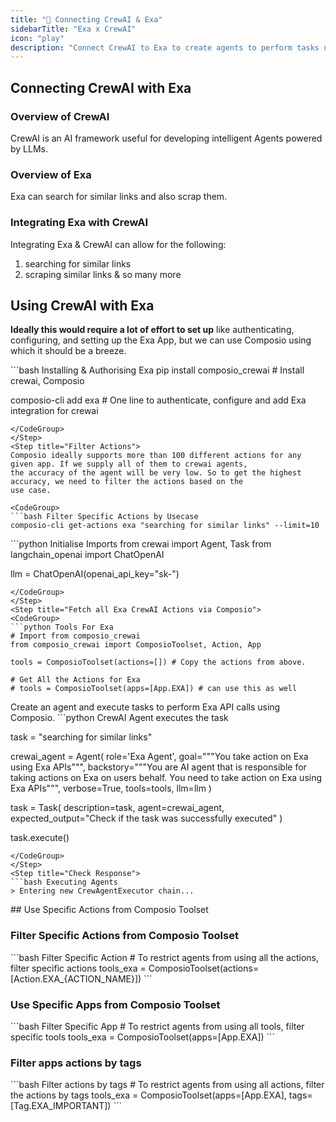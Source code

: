 ```yaml
---
title: "🚀 Connecting CrewAI & Exa"
sidebarTitle: "Exa x CrewAI"
icon: "play"
description: "Connect CrewAI to Exa to create agents to perform tasks using natural language"
---
```


## Connecting CrewAI with Exa

### Overview of CrewAI

CrewAI is an AI framework useful for developing intelligent Agents powered by LLMs.

### Overview of Exa

Exa can search for similar links and also scrap them.

### Integrating Exa with CrewAI

Integrating Exa & CrewAI can allow for the following:

1. searching for similar links
2. scraping similar links
& so many more

## Using CrewAI with Exa

<Steps>
<Step title="Setting Up the Environment">

**Ideally this would require a lot of effort to set up** like authenticating, configuring, and setting up the Exa App, but we can use Composio using which it should be a breeze.

<CodeGroup>
```bash Installing & Authorising Exa
pip install composio_crewai # Install crewai, Composio 

composio-cli add exa # One line to authenticate, configure and add Exa integration for crewai
```
</CodeGroup>
</Step>
<Step title="Filter Actions">
Composio ideally supports more than 100 different actions for any given app. If we supply all of them to crewai agents, 
the accuracy of the agent will be very low. So to get the highest accuracy, we need to filter the actions based on the 
use case.

<CodeGroup>
```bash Filter Specific Actions by Usecase
composio-cli get-actions exa "searching for similar links" --limit=10
```
</CodeGroup>

</Step>
<Step title="Import Base Packages">

<CodeGroup>
```python Initialise Imports
from crewai import Agent, Task
from langchain_openai import ChatOpenAI

llm = ChatOpenAI(openai_api_key="sk-<OPENAI KEY>")
```
</CodeGroup>
</Step>
<Step title="Fetch all Exa CrewAI Actions via Composio">
<CodeGroup>
```python Tools For Exa
# Import from composio_crewai
from composio_crewai import ComposioToolset, Action, App

tools = ComposioToolset(actions=[]) # Copy the actions from above. 

# Get All the Actions for Exa
# tools = ComposioToolset(apps=[App.EXA]) # can use this as well
```
</CodeGroup>
</Step>
<Step title="Execute the Agent">
Create an agent and execute tasks to perform Exa API calls using Composio. 
<CodeGroup>
```python CrewAI Agent executes the task

task = "searching for similar links"

crewai_agent = Agent(
    role='Exa Agent',
    goal="""You take action on Exa using Exa APIs""",
    backstory="""You are AI agent that is responsible for taking actions on Exa on users behalf. You need to take action on Exa using Exa APIs""",
    verbose=True,
    tools=tools,
    llm=llm
)

task = Task(
    description=task,
    agent=crewai_agent,
    expected_output="Check if the task was successfully executed"
)

task.execute()
```
</CodeGroup>
</Step>
<Step title="Check Response">
```bash Executing Agents
> Entering new CrewAgentExecutor chain...
```
</Step>
</Steps>
## Use Specific Actions from Composio Toolset

### Filter Specific Actions from Composio Toolset

<CodeGroup>
```bash Filter Specific Action
# To restrict agents from using all the actions, filter specific actions
tools_exa = ComposioToolset(actions=[Action.EXA_{ACTION_NAME}])
```
</CodeGroup>

### Use Specific Apps from Composio Toolset
<CodeGroup>
```bash Filter Specific App
# To restrict agents from using all tools, filter specific tools
tools_exa = ComposioToolset(apps=[App.EXA])
```
</CodeGroup>

### Filter apps actions by tags 
<CodeGroup>
```bash Filter actions by tags
# To restrict agents from using all actions, filter the actions by tags
tools_exa = ComposioToolset(apps=[App.EXA], tags=[Tag.EXA_IMPORTANT])
```
</CodeGroup>